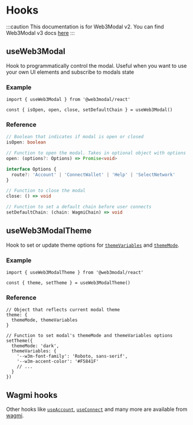 # Hooks

:::caution
This documentation is for Web3Modal v2. You can find Web3Modal v3 docs [here](../../../about.mdx)
:::

## useWeb3Modal

Hook to programmatically control the modal. Useful when you want to use your own UI elements and subscribe to modals state

### Example

```tsx
import { useWeb3Modal } from '@web3modal/react'

const { isOpen, open, close, setDefaultChain } = useWeb3Modal()
```

### Reference

```ts
// Boolean that indicates if modal is open or closed
isOpen: boolean
```

```ts
// Function to open the modal. Takes in optional object with options
open: (options?: Options) => Promise<void>

interface Options {
  route?: 'Account' | 'ConnectWallet' | 'Help' | 'SelectNetwork'
}
```

```ts
// Function to close the modal
close: () => void
```

```ts
// Function to set a default chain before user connects
setDefaultChain: (chain: WagmiChain) => void
```

## useWeb3ModalTheme

Hook to set or update theme options for [`themeVariables`](./options#themevariables-optional) and [`themeMode`](./options#thememode-optional).

### Example

```tsx
import { useWeb3ModalTheme } from '@web3modal/react'

const { theme, setTheme } = useWeb3ModalTheme()
```

### Reference

```tsx
// Object that reflects current modal theme
theme: {
  themeMode, themeVariables
}
```

```tsx
// Function to set modal's themeMode and themeVariables options
setTheme({
  themeMode: 'dark',
  themeVariables: {
    '--w3m-font-family': 'Roboto, sans-serif',
    '--w3m-accent-color': '#F5841F'
    // ...
  }
})
```

## Wagmi hooks

Other hooks like [`useAccount`](https://wagmi.sh/react/hooks/useAccount), [`useConnect`](https://wagmi.sh/react/hooks/useConnect) and many more are available from [wagmi](https://wagmi.sh/react/getting-started).
